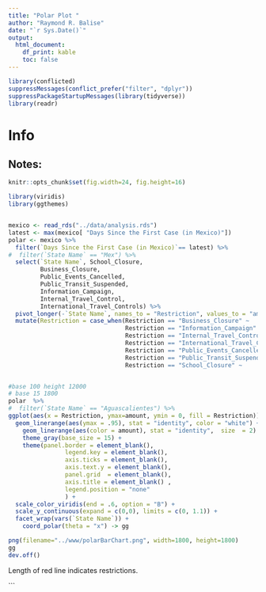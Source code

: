 ```yaml
---
title: "Polar Plot "
author: "Raymond R. Balise"
date: "`r Sys.Date()`"
output: 
  html_document:
    df_print: kable
    toc: false
---
```


```r
library(conflicted)
suppressMessages(conflict_prefer("filter", "dplyr"))
suppressPackageStartupMessages(library(tidyverse))
library(readr)

```

# Info


## Notes:
```r
knitr::opts_chunk$set(fig.width=24, fig.height=16) 

library(viridis)
library(ggthemes)


mexico <- read_rds("../data/analysis.rds")
latest <- max(mexico[ "Days Since the First Case (in Mexico)"])
polar <- mexico %>% 
  filter(`Days Since the First Case (in Mexico)`== latest) %>% 
#  filter(`State Name` == "Mex") %>% 
  select(`State Name`, School_Closure,
         Business_Closure,
         Public_Events_Cancelled,
         Public_Transit_Suspended,
         Information_Campaign,
         Internal_Travel_Control,
         International_Travel_Controls) %>% 
  pivot_longer(-`State Name`, names_to = "Restriction", values_to = "amount") %>% 
  mutate(Restriction = case_when(Restriction == "Business_Closure" ~              "  Área\nlaboral  ",
                                 Restriction == "Information_Campaign" ~          "   Campaña\ninformativa",
                                 Restriction == "Internal_Travel_Control" ~       " Viajes\n    domésticos",
                                 Restriction == "International_Travel_Controls" ~ " Viajes\n inter.",
                                 Restriction == "Public_Events_Cancelled" ~       " Eventos\npúblicos", 
                                 Restriction == "Public_Transit_Suspended" ~      " Transporte\npúblico",
                                 Restriction == "School_Closure" ~                "Cierre\nde escuelas"))


#base 100 height 12000
# base 15 1800
polar  %>%  
#  filter(`State Name` == "Aguascalientes") %>% 
ggplot(aes(x = Restriction, ymax=amount, ymin = 0, fill = Restriction)) +
  geom_linerange(aes(ymax = .95), stat = "identity", color = "white") +
	geom_linerange(aes(color = amount), stat = "identity",  size  = 2) +
	theme_gray(base_size = 15) +
	theme(panel.border = element_blank(),
				legend.key = element_blank(),
				axis.ticks = element_blank(),
				axis.text.y = element_blank(),
				panel.grid  = element_blank(),
				axis.title = element_blank() ,
				legend.position = "none"
				) +
  scale_color_viridis(end = .6, option = "B") +
  scale_y_continuous(expand = c(0,0), limits = c(0, 1.1)) +
  facet_wrap(vars(`State Name`)) +
	coord_polar(theta = "x") -> gg

png(filename="../www/polarBarChart.png", width=1800, height=1800)
gg
dev.off()
```


Length of red line indicates restrictions.















```


